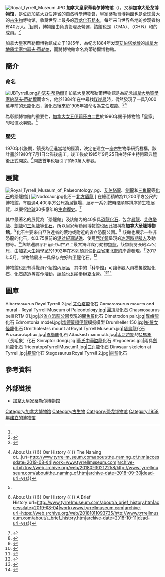 {{Infobox Museum
 |name          = 加拿大皇家蒂勒爾博物館
 |native_name   =  Royal Tyrrell Museum of Palaeontology
 |image         = File:Royal tyrrell entrance.JPG
 |imagesize     = 
 |caption       = 博物館入口
 |map_type      = Canada
 |map_caption   = 在[[加拿大|加拿大]]的位置
 |coordinates   = {{coord|51.479361|-112.789278|display=inline, title}}
 |established   = 1985年9月25日
 |dissolved     =
 |location      = {{CAN}}[[亞伯達省|亞伯達省]]{{link-en|德蘭赫勒|Drumheller}}<ref name=contactus/>
 |type          = [[古生物|古生物]]、[[自然科學博物館|自然科學博物館]]
 |visitors      = 380,000多人次 (2013–14年)<ref name=factsheet>{{cite web|url=http://www.tyrrellmuseum.com/media/MediaKitWeb.pdf|title=2014/15 Museum Fact Sheet|accessdate=2018-01-28|publisher=Royal Tyrrell Museum Cooperating Society|archive-url=https://web.archive.org/web/20140912031641/http://www.tyrrellmuseum.com/media/MediaKitWeb.pdf|archive-date=2014-09-12|dead-url=yes}}</ref>
 |director      = 安德魯·紐曼（Andrew Neuman）<ref name=contactus>{{cite web | url = http://www.tyrrellmuseum.com/contact/ | title = Contact Us | accessdate = 2008-07-18 | work = Royal Tyrrell Museum | publisher = Royal Tyrrell Museum Cooperating Society | date =  | deadurl = yes | archiveurl = https://web.archive.org/web/20080918082640/http://www.tyrrellmuseum.com/contact/ | archivedate = 2008-09-18 }}</ref>
 |publictransit =
 |accreditation = {{le|亞伯達省文化與旅遊局|Alberta Culture and Tourism}}
 |website       = {{URL|http://www.tyrrellmuseum.com/}}
}}
[[File:Royal_Tyrrell_Museum.JPG|thumb]]
'''加拿大皇家蒂勒尔博物馆'''（{{lang-en|Royal Tyrrell Museum of Palaeontology}}），又稱'''加拿大恐龙博物馆'''，是位於[[加拿大|加拿大]][[亞伯達省|亞伯達省]]{{link-en|德蘭赫勒|Drumheller}}的[[自然科學博物馆|自然科學博物馆]]，皇家蒂勒爾博物館也是全球最大的[[古生物|古生物]]博物馆，收藏世界上最多的[[恐龙|恐龙]][[化石|化石]][[标本|标本]]，每年来自世界各地的参观者約有40万人。<ref name=factsheet/>目前，博物館由{{le|亞伯達省文化與旅遊局|Alberta Culture and Tourism}}負責管理及營運，該館也是{{le|加拿大博物館協會|Canadian Museums Association}}（CMA）、{{le|加拿大遺產信息網|Canadian Heritage Information Network}}（CHIN）和{{le|加拿大虛擬博物館|Virtual Museum of Canada}}的成員。<ref>{{cite web|url=http://www.thecanadianencyclopedia.com/en/article/royal-tyrrell-museum-of-palaeontology/|title=Royal Tyrrell Museum of Palaeontology|author=Monty Reid|work=The Canadian Encyclopedia|access-date=2019-08-04|archive-url=https://web.archive.org/web/20170921095617/http://www.thecanadianencyclopedia.com/en/article/royal-tyrrell-museum-of-palaeontology/|archive-date=2017-09-21|dead-url=no}}</ref>

加拿大皇家蒂勒爾博物館成立于1985年，為纪念1884年发现[[艾伯塔龍屬|艾伯塔龙骨]]的[[加拿大|加拿大]][[地质学家|地质学家]][[约瑟夫·蒂勒尔|约瑟夫·蒂勒尔]]，而將博物館命名為蒂勒爾博物館。

==簡介==
===命名===
[[File:JBTyrrell.png|thumb]][[約瑟夫·蒂勒爾|約瑟夫·蒂勒爾]]]]
加拿大皇家蒂勒爾博物館是為紀念[[加拿大|加拿大]][[地質學家|地質學家]][[約瑟夫·蒂勒爾|約瑟夫·蒂勒爾]]而命名，他於1884年在{{link-en|紅鹿河谷|Red Deer River}}中尋找[[煤|煤炭層]]時，偶然發現了一具7,000萬年前的[[恐龍|恐龍]]化石，該化石後來於1905年被命名為[[艾伯塔龍屬|艾伯塔龍]]。<ref>{{cite book|last1=Barnes|first1=Michael|title=Fortunes in the Ground|date=1986|publisher=The Boston Mills Press|location=Erin, Ontario|isbn=091978352X|page=198,221}}</ref><ref name="Royal Tyrrell Museum">{{Cite web|title=Royal Tyrrell Museum {{!}} About Us {{!}} Our History {{!}} The Naming of...|url=http://www.tyrrellmuseum.com/about/the_naming_of.htm|accessdate=2019-08-04|work=www.tyrrellmuseum.com|archive-url=https://web.archive.org/web/20180930212258/http://www.tyrrellmuseum.com/about/the_naming_of.htm|archive-date=2018-09-30|dead-url=yes}}</ref>

為彰顯博物館的重要性，[[加拿大女王|加拿大女王]][[伊莉莎白二世|伊莉莎白二世]]於1990年賜予博物館「皇家」的地位及稱號。<ref name="Royal Tyrrell Museum"/>

===歷史===
1970年代後期，{{link-en|德蘭赫勒|Drumheller}}鎮長為促進當地的經濟，決定在{{le|米德蘭省立公園|Midland Provincial Park}}建立一座古生物學研究機構，該計畫於1980年7月1日公佈後施工，竣工後於1985年9月25日由時任{{le|亞伯達省督|Premier of Alberta}}{{le|彼得·洛希德|Peter Lougheed}}主持開幕典禮後正式開放。<ref>{{Cite web|title=Royal Tyrrell Museum {{!}} About Us {{!}} Our History {{!}} A Brief History|url=http://www.tyrrellmuseum.com/about/a_brief_history.htm|accessdate=2019-08-04|work=www.tyrrellmuseum.com|archive-url=https://web.archive.org/web/20181011093735/http://www.tyrrellmuseum.com/about/a_brief_history.htm|archive-date=2018-10-11|dead-url=yes}}</ref>開放首年也吸引了約50萬人參觀。

==展覽==
[[File:Royal_Tyrrell_Museum_of_Palaeontology.jpg|thumb]]、[[艾伯塔龍|艾伯塔龍]]、[[劍龍|劍龍]]和[[三角龍|三角龍]]等[[化石|化石]]的恐龍館]]
[[File:Nodosaur.jpg|thumb]]化石－[[北方盾龍|北方盾龍]]]]
在總面積約為11,200平方公尺的博物館，有超過4,400平方公尺為展覽場，展示一系列按時間順序排序的生物展覽，以慶祝[[地球|地球]]30多億年的[[生命|生命歷史]]。<ref>{{cite web | url = http://www.tyrrellmuseum.com/info/index2.php?strSection=5 | title = Museum Amenities | accessdate = 2008-07-18 | work = Royal Tyrrell Museum | publisher = Royal Tyrrell Museum Cooperating Society | date =  | archiveurl = https://web.archive.org/web/20080516132856/http://www.tyrrellmuseum.com/info/index2.php?strSection=5 | archivedate = 2008-05-16 | dead-url = no }}</ref>

其中最著名的展覽為「恐龍館」及該館內的40多具[[恐龍化石|恐龍化石]]，包含[[暴龍|暴龍]]、[[艾伯塔龍|艾伯塔龍]]、[[劍龍|劍龍]]和[[三角龍|三角龍]]等[[化石|化石]]，所以皇家蒂勒爾博物館也因此被稱為'''加拿大恐龍博物館'''。<ref name=dinosaurhall>{{cite web | url = http://www.tyrrellmuseum.com/peek/index2.php?strSection=9 | title = Dinosaur Hall | accessdate = 2008-07-18 | work = Royal Tyrrell Museum | publisher = Royal Tyrrell Museum Cooperating Society | date =  | archiveurl = https://web.archive.org/web/20080506094553/http://www.tyrrellmuseum.com/peek/index2.php?strSection=9 | archivedate = 2008-05-06 | dead-url = no }}</ref>化石主要來自[[亞伯達省|亞伯達省]]的荒地或附近的[[省立恐龍公園|省立恐龍公園]]。<ref>{{cite web | url = http://www.tyrrellmuseum.com/info/index2.php?strSection=4 | title = Getting to the Museum | accessdate = 2008-07-18 | work = Royal Tyrrell Museum | publisher = Royal Tyrrell Museum Cooperating Society | date =  | archiveurl = https://web.archive.org/web/20080516140839/http://www.tyrrellmuseum.com/info/index2.php?strSection=4 | archivedate = 2008-05-16 | dead-url = no }}</ref> 該館也展示一些非恐龍的化石，如3.75億前的[[泥盆紀|泥盆紀]][[珊瑚礁|珊瑚礁]]、使用[[西洋鏡|西洋鏡]]呈現的[[冰河時期|冰河時期]][[猿人|猿人]]及動物等。<ref>{{cite web | url = http://www.tyrrellmuseum.com/peek/index2.php?strSection=6 | title = Museum Amenities | accessdate = 2008-07-18 | work = Royal Tyrrell Museum | publisher = Royal Tyrrell Museum Cooperating Society | date =  | archiveurl = https://web.archive.org/web/20080516115301/http://www.tyrrellmuseum.com/peek/index2.php?strSection=6 | archivedate = 2008-05-16 | dead-url = no }}</ref>該館還展示目前已知世界上最大海洋爬行動物[[魚龍目|魚龍]]，該魚龍身長約23公尺，由加拿大[[生物學家|生物學家]]{{le|伊麗莎白·尼科爾斯|Elizabeth Nicholls}}於1992年在[[不列顛哥倫比亞省|不列顛哥倫比亞省]]東北部的{{le|Sikanni Chief河|Sikanni Chief River}}岸邊發現。<ref>{{cite web | url = http://www.tyrrellmuseum.com/events/#triassic | title = Triassic Giant | accessdate = 2008-07-18 | work = Royal Tyrrell Museum | publisher = Royal Tyrrell Museum Cooperating Society | date =  | archiveurl = https://web.archive.org/web/20080514005028/http://www.tyrrellmuseum.com/events/#triassic | archivedate = 2008-05-14 | dead-url = no }}</ref>2017年5月，博物館展出一具保存完好的[[結節龍科|甲龍]]化石。<ref>{{Cite news|url=https://www.independent.co.uk/news/world/americas/dinosaur-fossil-statue-well-preserved-nodosaur-royal-tyrrell-museum-canada-a7732876.html|title=New dinosaur fossil so well-preserved it looks like a statue|date=2017-05-12|work=The Independent|access-date=2017-06-06|language=en-GB|archive-url=https://web.archive.org/web/20170602064556/http://www.independent.co.uk/news/world/americas/dinosaur-fossil-statue-well-preserved-nodosaur-royal-tyrrell-museum-canada-a7732876.html|archive-date=2017-06-02|dead-url=no}}</ref>

博物館也設有導覽員介紹館內展品，其中的「科學館」可讓參觀人員模擬挖掘化石、化石鑄造等實作活動，該館也定期舉辦[[夏令營|夏令營]]。<ref>{{cite web | url = http://www.tyrrellmuseum.com/peek/index2.php?strSection=2 | title = Nexen Science Hall | accessdate = 2008-07-18 | work = Royal Tyrrell Museum | publisher = Royal Tyrrell Museum Cooperating Society | date =  | archiveurl = https://web.archive.org/web/20080516115255/http://www.tyrrellmuseum.com/peek/index2.php?strSection=2 | archivedate = 2008-05-16 | dead-url = no }}</ref><ref>{{cite web | url = http://www.tyrrellmuseum.com/peek/index2.php?strSection=4 | title = Preparation Lab | accessdate = 2008-07-18 | work = Royal Tyrrell Museum | publisher = Royal Tyrrell Museum Cooperating Society | date =  | archiveurl = https://web.archive.org/web/20080404133251/http://www.tyrrellmuseum.com/peek/index2.php?strSection=4 | archivedate = 2008-04-04 | dead-url = no }}</ref>


==圖庫==
<gallery mode="packed-hover">
Albertosaurus Royal Tyrrell 2.jpg|[[艾伯塔龍|艾伯塔龍]]化石
Camarasaurus mounts and mural - Royal Tyrrell Museum of Paleontology.jpg|[[圓頂龍|圓頂龍]]化石
Chasmosaurus belli RTM 01.jpg|於[[省立恐龍公園|省立恐龍公園]]發現的[[開角龍|開角龍]]化石
Dimetrodon pair.jpg|[[異齒龍|異齒龍]]化石
Edmontonia model.jpg|[[埃德蒙頓甲龍|埃德蒙頓甲龍]]模擬模型
Drumheller 150.jpg|[[蛇髮女怪龍|蛇髮女怪龍]]化石
Ornitholestes mount at Royal Tyrrell Museum.jpg|[[嗜鳥龍|嗜鳥龍]]化石
Prosaurolophus.jpg|[[原櫛龍|原櫛龍]]化石
Attacked mammoth.jpg|[[冰河時期|冰河時期]]的[[猛獁象|猛獁象]]（長毛象）化石
Sinraptor dongi.jpg|[[董氏中華盜龍|董氏中華盜龍]]化石
Stegoceras.jpg|兩具[[劍角龍|劍角龍]]化石
TriceratopsTyrrellMuseum1.jpg|[[三角龍|三角龍]]化石
Dinosaur skeleton at Tyrrell.jpg|[[暴龍|暴龍]]化石
Stegosaurus Royal Tyrrell 2.jpg|[[劍龍|劍龍]]化石
</gallery>

==參考資料==
{{reflist}}

==外部链接==
{{Commons category|Royal Tyrrell Museum}}
* [http://www.tyrrellmuseum.com/ 加拿大皇家蒂勒尔博物馆]{{Wayback|url=http://www.tyrrellmuseum.com/ |date=20060705225534 }}{{en}}



{{恐龙}}
[[Category:加拿大博物馆|Category:加拿大博物馆]]
[[Category:古生物|Category:古生物]]
[[Category:恐龙博物馆|Category:恐龙博物馆]]
[[Category:1958年建立的博物馆|Category:1958年建立的博物馆]]